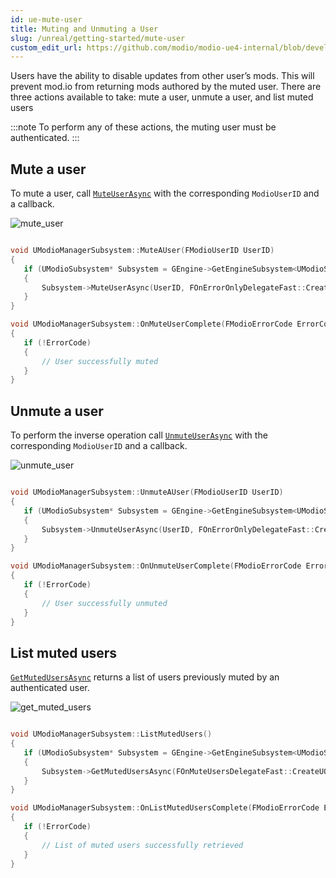 ```yaml
---
id: ue-mute-user
title: Muting and Unmuting a User
slug: /unreal/getting-started/mute-user
custom_edit_url: https://github.com/modio/modio-ue4-internal/blob/develop/Plugins/Modio/Doc/doc_root/en-us/getting-started/mute-user.mdx
---
```



Users have the ability to disable updates from other user’s mods. This will prevent mod.io from returning mods authored by the muted user. There are three actions available to take: mute a user, unmute a user, and list muted users

:::note
To perform any of these actions, the muting user must be authenticated.
:::

## Mute a user

To mute a user, call [`MuteUserAsync`](https://docs.mod.io/unrealref/#K2_MuteUserAsync) with the corresponding `ModioUserID` and a callback.

<Tabs group-id="languages">
  <TabItem value="blueprint" label="Blueprint">


![mute_user](img/mute_user.png)

  </TabItem>
  <TabItem value="c++" label="C++" default>


 ```cpp

void UModioManagerSubsystem::MuteAUser(FModioUserID UserID)
{
	if (UModioSubsystem* Subsystem = GEngine->GetEngineSubsystem<UModioSubsystem>())
	{
		Subsystem->MuteUserAsync(UserID, FOnErrorOnlyDelegateFast::CreateUObject(this, &UModioManagerSubsystem::OnMuteUserComplete));
	}
}

void UModioManagerSubsystem::OnMuteUserComplete(FModioErrorCode ErrorCode)
{
	if (!ErrorCode)
	{
		// User successfully muted 
	}
}

```

  </TabItem>
</Tabs>

## Unmute a user

To perform the inverse operation call [`UnmuteUserAsync`](https://docs.mod.io/unrealref/#K2_UnmuteUserAsync) with the corresponding `ModioUserID` and a callback.

<Tabs group-id="languages">
  <TabItem value="blueprint" label="Blueprint">


![unmute_user](img/unmute_user.png)

  </TabItem>
  <TabItem value="c++" label="C++" default>


 ```cpp

void UModioManagerSubsystem::UnmuteAUser(FModioUserID UserID)
{
	if (UModioSubsystem* Subsystem = GEngine->GetEngineSubsystem<UModioSubsystem>())
	{
		Subsystem->UnmuteUserAsync(UserID, FOnErrorOnlyDelegateFast::CreateUObject(this, &UModioManagerSubsystem::OnUnmuteUserComplete));
	}
}

void UModioManagerSubsystem::OnUnmuteUserComplete(FModioErrorCode ErrorCode)
{
	if (!ErrorCode)
	{
		// User successfully unmuted 
	}
}
```

  </TabItem>
</Tabs>

## List muted users

[`GetMutedUsersAsync`](https://docs.mod.io/unrealref/#K2_GetMutedUsersAsync) returns a list of users previously muted by an authenticated user. 

<Tabs group-id="languages">
  <TabItem value="blueprint" label="Blueprint">

![get_muted_users](img/get_muted_users.png)

  </TabItem>
  <TabItem value="c++" label="C++" default>


 ```cpp

void UModioManagerSubsystem::ListMutedUsers()
{
	if (UModioSubsystem* Subsystem = GEngine->GetEngineSubsystem<UModioSubsystem>())
	{
		Subsystem->GetMutedUsersAsync(FOnMuteUsersDelegateFast::CreateUObject(this, &UModioManagerSubsystem::OnListMutedUsersComplete));
	}
}

void UModioManagerSubsystem::OnListMutedUsersComplete(FModioErrorCode ErrorCode, FModioOptionalUserList MutedUsers)
{
	if (!ErrorCode)
	{
		// List of muted users successfully retrieved 
	}
}

```

  </TabItem>
</Tabs>